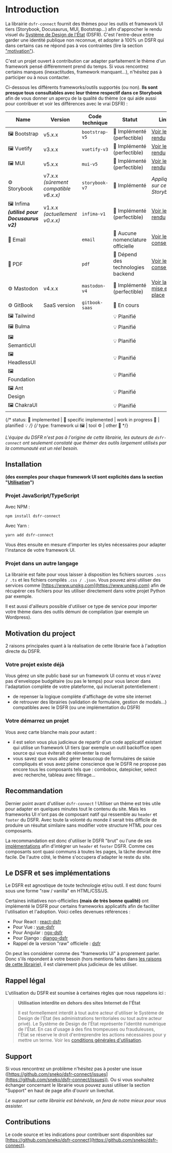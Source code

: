
<Meta title="dsfr-connect/Introduction" />

# Introduction

La librairie `dsfr-connect` fournit des thèmes pour les outils et framework UI tiers (Storybook, Docusaurus, MUI, Bootstrap...) afin d'approcher le rendu visuel du [Système de Design de l'État](https://www.systeme-de-design.gouv.fr) (DSFR). C'est l'entre-deux entre garder une identité publique non reconnue, et adopter à 100% un DSFR qui dans certains cas ne répond pas à vos contraintes (lire la section ["motivation"](#motivation)).

C'est un projet ouvert à contribution car adapter parfaitement le thème d'un framework pensé différemment prend du temps. Si vous rencontrez certains manques (inexactitudes, framework manquant...), n'hésitez pas à participer ou à nous contacter.

Ci-dessous les différents frameworks/outils supportés (ou non). **Ils sont presque tous consultables avec leur thème respectif dans ce Storybook** afin de vous donner un aperçu de la qualité du thème (ce qui aide aussi pour contribuer et voir les différences avec le vrai DSFR) :

<div className="fr-table">

| Name                                                                           | Version                               | Code technique | Statut                             | Link                                                                               |
| ------------------------------------------------------------------------------ | ------------------------------------- | -------------- | ---------------------------------- | ---------------------------------------------------------------------------------- |
| <span title="Framework UI">🖼️ Bootstrap</span>                                 | v5.x.x                                | `bootstrap-v5` | 🎨 Implémenté (perfectible)        | [Voir le rendu](./?path=/story/bootstrap-v5_gallery-components-accordion--default) |
| <span title="Framework UI">🖼️ Vuetify</span>                                   | v3.x.x                                | `vuetify-v3`   | 🎨 Implémenté (perfectible)        | [Voir le rendu](./?path=/story/vuetify-v3_gallery-v-form-misc-vuelidate--default)  |
| <span title="Framework UI">🖼️ MUI</span>                                       | v5.x.x                                | `mui-v5`       | 🎨 Implémenté (perfectible)        | [Voir le rendu](./?path=/story/mui-v5_gallery-buttons-buttonsizes--default)        |
| <span title="Tool">⚙️ Storybook</span>                                         | v7.x.x _(sûrement compatible v6.x.x)_ | `storybook-v7` | 🎨 Implémenté                      | _Appliqué sur ce Storybook_                                                        |
| <span title="Framework UI">🖼️ Infima</span> _**(utilisé pour Docusaurus v2)**_ | v1.x.x _(actuellement v0.x.x)_        | `infima-v1`    | 🎨 Implémenté (perfectible)        | [Voir le rendu](./?path=/story/infima-v1_gallery-components-alert--default)        |
| <span title="Other type">🌈 Email</span>                                       |                                       | `email`        | 📍 Aucune nomenclature officielle  | [Voir les conseils](./?path=/docs/dsfr-connect-utilisation-email--docs)            |
| <span title="Other type">🌈 PDF</span>                                         |                                       | `pdf`          | 📍 Dépend des technologies backend | [Voir les conseils](./?path=/docs/dsfr-connect-utilisation-pdf--docs)              |
| <span title="Tool">⚙️ Mastodon</span>                                          | v4.x.x                                | `mastodon-v4`  | 🎨 Implémenté (perfectible)        | [Voir la mise en place](./?path=/docs/dsfr-connect-utilisation-mastodon-v4--docs)  |
| <span title="Tool">⚙️ GitBook</span>                                           | SaaS version                          | `gitbook-saas` | 🚧 En cours                        |
| <span title="Framework UI">🖼️ Tailwind</span>                                  |                                       |                | 💡 Planifié                        |
| <span title="Framework UI">🖼️ Bulma</span>                                     |                                       |                | 💡 Planifié                        |
| <span title="Framework UI">🖼️ SemanticUI</span>                                |                                       |                | 💡 Planifié                        |
| <span title="Framework UI">🖼️ HeadlessUI</span>                                |                                       |                | 💡 Planifié                        |
| <span title="Framework UI">🖼️ Foundation</span>                                |                                       |                | 💡 Planifié                        |
| <span title="Framework UI">🖼️ Ant</span> Design                                |                                       |                | 💡 Planifié                        |
| <span title="Framework UI">🖼️ ChakraUI</span>                                  |                                       |                | 💡 Planifié                        |

{/* status: 🎨 implemented | 📍 specific implemented | work in progress 🚧 | planified 💡 */}
{/* type: framework ui 🖼️ | tool ⚙️ | other 🌈 */}

</div>

_L'équipe du DSFR n'est pas à l'origine de cette librairie, les auteurs de `dsfr-connect` ont seulement constaté que thémer des outils largement utilisés par la communauté est un réel besoin._

## Installation

**(des exemples pour chaque framework UI sont explicités dans la section "[Utilisation](./?path=/docs/dsfr-connect-utilisation-bootstrap-v5--docs)")**

### Projet JavaScript/TypeScript

Avec NPM :

```
npm install dsfr-connect
```

Avec Yarn :

```
yarn add dsfr-connect
```

Vous êtes ensuite en mesure d'importer les styles nécessaires pour adapter l'instance de votre framework UI.

### Projet dans un autre langage

La librairie est faite pour vous laisser à disposition les fichiers sources `.scss / .ts` et les fichiers compilés `.css / .json`. Vous pouvez ainsi utiliser des services comme [https://www.unpkg.com](https://www.unpkg.com) afin de récupérer ces fichiers pour les utiliser directement dans votre projet Python par exemple.

Il est aussi d'ailleurs possible d'utiliser ce type de service pour importer votre thème dans des outils démuni de compilation (par exemple un Wordpress).

## <a name="motivation"></a> Motivation du project

2 raisons principales quant à la réalisation de cette librairie face à l'adoption directe du DSFR.

### Votre projet existe déjà

Vous gérez un site public basé sur un framework UI connu et vous n'avez pas d'enveloppe budgétaire (ou pas le temps) pour vous lancer dans l'adaptation complète de votre plateforme, qui incluerait potentiellement :

- de repenser la logique complète d'affichage de votre site internet
- de retrouver des librairies (validation de formulaire, gestion de modals...) compatibles avec le DSFR (ou une implémentation du DSFR)

### Votre démarrez un projet

Vous avez carte blanche mais pour autant :

- il est selon vous plus judicieux de repartir d'un code applicatif existant qui utilise un framework UI tiers (par exemple un outil backoffice open source qui vous éviterait de réinventer la roue)
- vous savez que vous allez gérer beaucoup de formulaires de saisie compliqués et vous avez pleine conscience que le DSFR ne propose pas encore tous les composants tels que : combobox, datepicker, select avec recherche, tableau avec filtrage...

## Recommandation

Dernier point avant d'utiliser `dsfr-connect` ! Utiliser un thème est très utile pour adapter en quelques minutes tout le contenu du site. Mais les frameworks UI n'ont pas de composant natif qui ressemble au `header` et `footer` du DSFR. Avec toute la volonté du monde il serait très difficile de produire un résultat similaire sans modifier votre structure HTML pour ces composants.

La recommandation est donc d'utiliser le DSFR "brut" ou l'une de ses [implémentations](#implementations) afin d'intégrer un `header` et `footer` DSFR. Comme ces composants sont quasi communs à toutes les pages, la tâche devrait être facile. De l'autre côté, le thème s'occupera d'adapter le reste du site.

## <a name="implementations"></a> Le DSFR et ses implémentations

Le DSFR est agnostique de toute technologie et/ou outil. Il est donc fourni sous une forme "raw / vanilla" en HTML/CSS/JS.

Certaines initiatives non-officielles **(mais de très bonne qualité)** ont implémenté le DSFR pour certains frameworks applicatifs afin de faciliter l'utilisation et l'adoption. Voici celles devenues références :

- Pour React : [react-dsfr](https://github.com/codegouvfr/react-dsfr)
- Pour Vue : [vue-dsfr](https://github.com/dnum-mi/vue-dsfr)
- Pour Angular : [ngx-dsfr](https://github.com/betagouv/ngx-dsfr)
- Pour Django : [django-dsfr](https://github.com/entrepreneur-interet-general/django-dsfr)
- Rappel de la version "raw" officielle : [dsfr](https://github.com/GouvernementFR/dsfr)

On peut les considérer comme des "frameworks UI" à proprement parler. Donc s'ils répondent à votre besoin (hors mentions faites dans [les raisons de cette librairie](#motivation)), il est clairement plus judicieux de les utiliser.

## Rappel légal

L'utilisation du DSFR est soumise à certaines règles que nous rappelons ici :

> **Utilisation interdite en dehors des sites Internet de l'État**
>
> Il est formellement interdit à tout autre acteur d'utiliser le Système de Design de l'État (les administrations territoriales ou tout autre acteur privé). Le Système de Design de l'État représente l'identité numérique de l'État. En cas d'usage à des fins trompeuses ou frauduleuses, l'État se réserve le droit d'entreprendre les actions nécessaires pour y mettre un terme. Voir les [conditions générales d'utilisation](https://github.com/GouvernementFR/dsfr/blob/main/doc/legal/cgu.md).

## Support

Si vous rencontrez un problème n'hésitez pas à poster une issue ([https://github.com/sneko/dsfr-connect/issues](https://github.com/sneko/dsfr-connect/issues)). Ou si vous souhaitez échanger concernant le librairie vous pouvez aussi utiliser la section "Support" en haut de page afin d'ouvrir un livechat.

_Le support sur cette librairie est bénévole, on fera de notre mieux pour vous assister._

## Contributions

Le code source et les indications pour contribuer sont disponibles sur [https://github.com/sneko/dsfr-connect](https://github.com/sneko/dsfr-connect).
